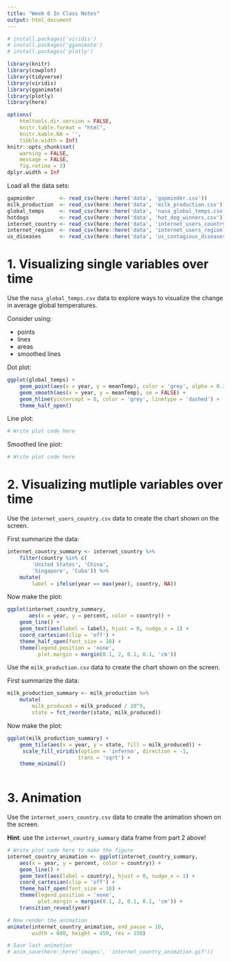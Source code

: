 ```yaml
---
title: "Week 6 In Class Notes"
output: html_document
---
```


```r
# install.packages('viridis')
# install.packages('gganimate')
# install.packages('plotly')

library(knitr)
library(cowplot)
library(tidyverse)
library(viridis)
library(gganimate)
library(plotly)
library(here)

options(
    htmltools.dir.version = FALSE,
    knitr.table.format = "html",
    knitr.kable.NA = '',
    tibble.width = Inf)
knitr::opts_chunk$set(
    warning = FALSE,
    message = FALSE,
    fig.retina = 3)
dplyr.width = Inf
```

Load all the data sets:

```r
gapminder        <- read_csv(here::here('data', 'gapminder.csv'))
milk_production  <- read_csv(here::here('data', 'milk_production.csv'))
global_temps     <- read_csv(here::here('data', 'nasa_global_temps.csv'))
hotdogs          <- read_csv(here::here('data', 'hot_dog_winners.csv'))
internet_country <- read_csv(here::here('data', 'internet_users_country.csv'))
internet_region  <- read_csv(here::here('data', 'internet_users_region.csv'))
us_diseases      <- read_csv(here::here('data', 'us_contagious_diseases.csv'))
```

# 1. Visualizing single variables over time

Use the `nasa_global_temps.csv` data to explore ways to visualize the change in average global temperatures.

Consider using:

- points
- lines
- areas
- smoothed lines

Dot plot:

```r
ggplot(global_temps) + 
    geom_point(aes(x = year, y = meanTemp), color = 'grey', alpha = 0.3) +
    geom_smooth(aes(x = year, y = meanTemp), se = FALSE) + 
    geom_hline(yintercept = 0, color = 'grey', linetype = 'dashed') +
    theme_half_open()


```

Line plot:

```r

# Write plot code here

```

Smoothed line plot:

```r

# Write plot code here

```

# 2. Visualizing mutliple variables over time

Use the `internet_users_country.csv` data to create the chart shown on the screen.

First summarize the data:

```r
internet_country_summary <- internet_country %>%
    filter(country %in% c(
        'United States', 'China',
        'Singapore', 'Cuba')) %>%
    mutate(
        label = ifelse(year == max(year), country, NA))
```

Now make the plot:

```r

ggplot(internet_country_summary, 
       aes(x = year, y = percent, color = country)) + 
    geom_line() + 
    geom_text(aes(label = label), hjust = 0, nudge_x = 1) + 
    coord_cartesian(clip = 'off') + 
    theme_half_open(font_size = 18) + 
    theme(legend.position = 'none',
          plot.margin = margin(0.1, 2, 0.1, 0.1, 'cm'))

```

Use the `milk_production.csv` data to create the chart shown on the screen.

First summarize the data:

```r
milk_production_summary <- milk_production %>%
    mutate(
        milk_produced = milk_produced / 10^9,
        state = fct_reorder(state, milk_produced))
```

Now make the plot:

```r

ggplot(milk_production_summary) + 
    geom_tile(aes(x = year, y = state, fill = milk_produced)) +
     scale_fill_viridis(option = 'inferno', direction = -1,
                       trans = 'sqrt') + 
    theme_minimal()
    

```

# 3. Animation

Use the `internet_users_country.csv` data to create the animation shown on the screen.

**Hint**: use the `internet_country_summary` data frame from part 2 above!

```r

# Write plot code here to make the figure
internet_country_animation <- ggplot(internet_country_summary,
    aes(x = year, y = percent, color = country)) + 
    geom_line() + 
    geom_text(aes(label = country), hjust = 0, nudge_x = 1) + 
    coord_cartesian(clip = 'off') + 
    theme_half_open(font_size = 18) + 
    theme(legend.position = 'none',
          plot.margin = margin(0.1, 2, 0.1, 0.1, 'cm')) + 
    transition_reveal(year)

# Now render the animation
animate(internet_country_animation, end_pause = 10,
        width = 800, height = 450, res = 150)

# Save last animation
# anim_save(here::here('images', 'internet_country_animation.gif'))
```
